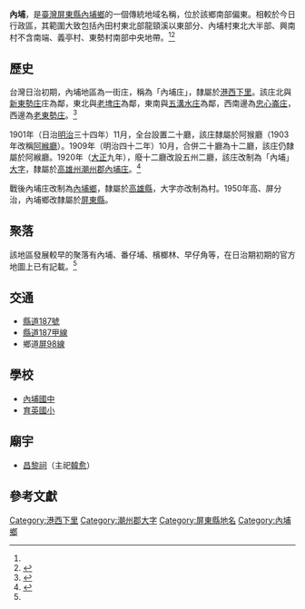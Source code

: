 {{noteTA　
|1 = zh-cn:庄; zh-hk:庄; zh-tw:庄;
}}
'''內埔'''，是[[臺灣|臺灣]][[屏東縣|屏東縣]][[內埔鄉|內埔鄉]]的一個傳統地域名稱，位於該鄉南部偏東。相較於今日行政區，其範圍大致包括內田村東北部龍頸溪以東部分、內埔村東北大半部、興南村不含南端、義亭村、東勢村南部中央地帶。<ref name="臺灣堡圖"/><ref name="內埔鄉地圖">{{cite book |title=屏東縣內埔鄉行政區域圖 |date=2005年12月 |publisher=內政部}}</ref>

==歷史==
台灣日治初期，內埔地區為一街庄，稱為「內埔庄」，隸屬於[[港西下里|港西下里]]。該庄北與[[新東勢庄|新東勢庄]]庄為鄰，東北與[[老埤庄|老埤庄]]為鄰，東南與[[五溝水庄|五溝水庄]]為鄰，西南邊為[[忠心崙庄|忠心崙庄]]，西邊為[[老東勢庄|老東勢庄]]。<ref name="臺灣堡圖">{{cite book |title=臺灣堡圖 |date=1904年 |publisher=臺灣總督府}}</ref>

1901年（日治[[明治|明治]]三十四年）11月，全台設置二十廳，該庄隸屬於阿猴廳（1903年改稱[[阿緱廳|阿緱廳]]）。1909年（明治四十二年）10月，合併二十廳為十二廳，該庄仍隸屬於阿緱廳。1920年（[[大正|大正]]九年），廢十二廳改設五州二廳，該庄改制為「內埔」[[大字|大字]]，隸屬於[[高雄州|高雄州]][[潮州郡|潮州郡]][[內埔庄|內埔庄]]。<ref>{{cite book |editor=台灣總督府、台灣日日新報社合編 |title=新舊對照管轄便覽 |date=1921年 |publisher=成文出版社}}</ref>

戰後內埔庄改制為[[內埔鄉|內埔鄉]]，隸屬於[[高雄縣|高雄縣]]，大字亦改制為村。1950年高、屏分治，內埔鄉改隸屬於[[屏東縣|屏東縣]]。

==聚落==
該地區發展較早的聚落有內埔、番仔埔、檳榔林、早仔角等，在日治期初期的官方地圖上已有記載。<ref name="臺灣堡圖"/>

==交通==
*[[縣道187號|縣道187號]]
*[[縣道187甲線|縣道187甲線]]
*鄉道[[屏98線|屏98線]]

==學校==
*[[內埔國中|內埔國中]]
*[[育英國小|育英國小]]

==廟宇==
*[[昌黎祠|昌黎祠]]（主祀[[韓愈|韓愈]]）

==參考文獻==
{{reflist}}

{{潮州郡}}

[[Category:港西下里|Category:港西下里]]
[[Category:潮州郡大字|Category:潮州郡大字]]
[[Category:屏東縣地名|Category:屏東縣地名]]
[[Category:內埔鄉|Category:內埔鄉]]